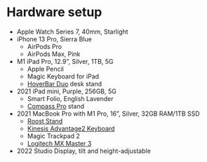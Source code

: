 # Hardware setup

- Apple Watch Series 7, 40mm, Starlight
- iPhone 13 Pro, Sierra Blue
  - AirPods Pro
  - AirPods Max, Pink
- M1 iPad Pro, 12.9”, Silver, 1TB, 5G
  - Apple Pencil
  - Magic Keyboard for iPad
  - [HoverBar Duo](https://www.twelvesouth.com/products/hoverbar-duo) desk stand
- 2021 iPad mini, Purple, 256GB, 5G
  - Smart Folio, English Lavender
  - [Compass Pro](https://www.twelvesouth.com/products/compass-pro?variant=17674732732473) stand
- 2021 MacBook Pro with M1 Pro, 16”, Silver, 32GB RAM/1TB SSD
  - [Roost Stand](https://www.therooststand.com/)
  - [Kinesis Advantage2 Keyboard](https://kinesis-ergo.com/shop/advantage2/)
  - Magic Trackpad 2
  - [Logitech MX Master 3](https://www.logitech.com/en-us/product/mx-master-3)
- 2022 Studio Display, tilt and height-adjustable

